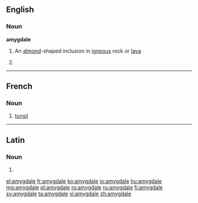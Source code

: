 ==English==

===Noun===
'''amygdale'''

# {{context|geology|lang=en}} An [[almond]]-shaped inclusion in [[igneous]] rock or [[lava]]
# {{misspelling of|amygdala}}

----

==French==

===Noun===
{{fr-noun|f}}

# {{context|anatomy|lang=fr}} [[tonsil]]

----

==Latin==

===Noun===
{{la-noun-form|amygdale}}

# {{inflection of|amygdalus|amygdalus|voc|s|lang=la}}

[[el:amygdale]]
[[fr:amygdale]]
[[ko:amygdale]]
[[io:amygdale]]
[[hu:amygdale]]
[[mg:amygdale]]
[[pl:amygdale]]
[[ro:amygdale]]
[[ru:amygdale]]
[[fi:amygdale]]
[[sv:amygdale]]
[[ta:amygdale]]
[[vi:amygdale]]
[[zh:amygdale]]
